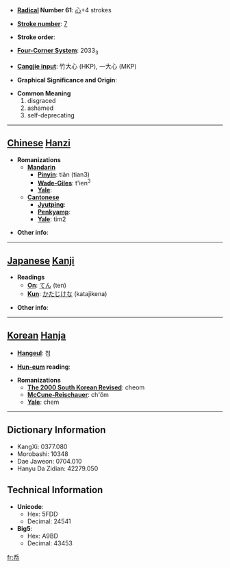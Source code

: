 * '''[[Wiktionary:Chinese radical index| Radical]] Number 61''': [[Wiktionary:Chinese radical index 心|心]]+4 strokes

* '''[[Wiktionary:Chinese total strokes index|Stroke number]]''': [[Wiktionary:Chinese total strokes index 7|7]]

* '''Stroke order''': 

* '''[[Wiktionary:Chinese four corner index|Four-Corner System]]''': 2033<sub>3</sub>

* '''[[Wiktionary:Chinese Cangjie index|Cangjie input]]''': 竹大心 (HKP), 一大心 (MKP)

* '''Graphical Significance and Origin''': 

* '''Common Meaning'''
*#disgraced
*# ashamed
*# self-deprecating


----

== [[Chinese]] [[Hanzi]] ==

* '''Romanizations'''
** '''[[Mandarin]]'''
*** '''[[Pinyin]]''': tiǎn (tian3)
*** '''[[Wade-Giles]]''': t'ien<sup>3</sup>
*** '''[[Yale]]''': 
** '''[[Cantonese]]'''
*** '''[[Jyutping]]''':
*** '''[[Penkyamp]]''': 
*** '''[[Yale]]''': tim2

* '''Other info''': 

----

== [[Japanese]] [[Kanji]] ==

* '''Readings'''
** '''[[On]]''': [[てん]] (ten)
** '''[[Kun]]''': [[かたじけな]] (katajikena)

* '''Other info''':  

----

== [[Korean]] [[Hanja]] ==

* '''[[Hangeul]]''': 첨

* '''[[Hun-eum]] reading''': 

* '''Romanizations'''
** '''[[The 2000 South Korean Revised Romanization|The 2000 South Korean Revised]]''': cheom
** '''[[McCune-Reischauer]]''': ch'ŏm
** '''[[Yale]]''': chem

----

== Dictionary Information ==

* KangXi: 0377.080
* Morobashi: 10348
* Dae Jaweon: 0704.010
* Hanyu Da Zidian: 42279.050

== Technical Information ==

* '''Unicode''':
** Hex: 5FDD
** Decimal: 24541
* '''Big5''':
** Hex: A9BD
** Decimal: 43453

[[fr:忝]]